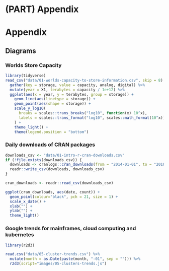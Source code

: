 # (PART) Appendix {-}

# Appendix

## Diagrams

### Worlds Store Capacity {#storage-capacity}

```r
library(tidyverse)
read_csv("data/01-worlds-capacity-to-store-information.csv", skip = 8) %>%
  gather(key = storage, value = capacity, analog, digital) %>%
  mutate(year = X1, terabytes = capacity / 1e+12) %>%
  ggplot(aes(x = year, y = terabytes, group = storage)) +
    geom_line(aes(linetype = storage)) +
    geom_point(aes(shape = storage)) +
    scale_y_log10(
      breaks = scales::trans_breaks("log10", function(x) 10^x),
      labels = scales::trans_format("log10", scales::math_format(10^x))
    ) +
    theme_light() +
    theme(legend.position = "bottom")
```

### Daily downloads of CRAN packages {#cran-downloads}

```r
downloads_csv <- "data/01-intro-r-cran-downloads.csv"
if (!file.exists(downloads_csv)) {
  downloads <- cranlogs::cran_downloads(from = "2014-01-01", to = "2018-01-01")
  readr::write_csv(downloads, downloads_csv)
}

cran_downloads <- readr::read_csv(downloads_csv)

ggplot(cran_downloads, aes(date, count)) + 
  geom_point(colour="black", pch = 21, size = 1) +
  scale_x_date() +
  xlab("") +
  ylab("") +
  theme_light()
```

### Google trends for mainframes, cloud computing and kubernetes {#cluster-trends}

```r
library(r2d3)

read.csv("data/05-cluster-trends.csv") %>%
  mutate(month = as.Date(paste(month, "-01", sep = ""))) %>%
  r2d3(script="images/05-clusters-trends.js")
```
